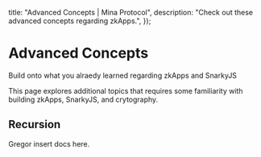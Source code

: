   title: "Advanced Concepts | Mina Protocol",
  description:
    "Check out these advanced concepts regarding zkApps.",
});

# Advanced Concepts

Build onto what you alraedy learned regarding zkApps and SnarkyJS 

This page explores additional topics that requires some familiarity with building zkApps, SnarkyJS, and crytography.

## Recursion

Gregor insert docs here.